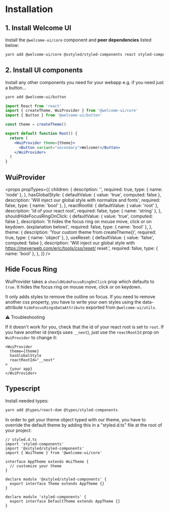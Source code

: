 
# Installation

## 1. Install Welcome UI

Install the `@welcome-ui/core` component and **peer dependencies** listed below:

```bash
yarn add @welcome-ui/core @xstyled/styled-components react styled-components
```

## 2. Install UI components

Install any other components you need for your webapp e.g. if you need just a button…

```bash
yarn add @welcome-ui/button
```

```jsx live=false
import React from 'react'
import { createTheme, WuiProvider } from '@welcome-ui/core'
import { Button } from '@welcome-ui/button'

const theme = createTheme()

export default function Root() {
  return (
    <WuiProvider theme={theme}>
      <Button variant="secondary">Welcome!</Button>
    </WuiProvider>
  )
}
```

## WuiProvider

<props
  propTypes={{
    children: {
      description: '',
      required: true,
      type: { name: 'node' },
    },
    hasGlobalStyle: {
      defaultValue: { value: 'true', computed: false },
      description: 'Will inject our global style with normalize and fonts',
      required: false,
      type: { name: 'bool' },
    },
    reactRootId: {
      defaultValue: { value: 'root' },
      description: 'Id of your react root',
      required: false,
      type: { name: 'string' },
    },
    shouldHideFocusRingOnClick: {
      defaultValue: { value: 'true', computed: false },
      description:
        'It hides the focus ring on mouse move, click or on keydown. (explanation below)',
      required: false,
      type: { name: 'bool' },
    },
    theme: {
      description: 'Your custom theme from createTheme()',
      required: true,
      type: { name: 'object' },
    },
    useReset: {
      defaultValue: { value: 'false', computed: false },
      description:
        'Will inject our global style with https://meyerweb.com/eric/tools/css/reset/ reset.',
      required: false,
      type: { name: 'bool' },
    },
  }}
/>

## Hide Focus Ring

WuiProvider takes a `shouldHideFocusRingOnClick` prop which defaults to `true`. It hides the focus ring on mouse move, click or on keydown.

It only adds styles to remove the outline on focus. If you need to remove another css property, you have to write your own styles using the data-attribute `hideFocusRingsDataAttribute` exported from `@welcome-ui/utils`.

⚠️ Troubleshooting

If it doesn't work for you, check that the id of your react root is set to `root`. If you have another id (nextjs uses `__next`), just use the `reactRootId` prop on `WuiProvider` to change it:

```
<WuiProvider
  theme={theme}
  hasGlobalStyle
  reactRootId="__next"
>
  {your app}
</WuiProvider>
```

## Typescript

Install needed types:

```bash
yarn add @types/react-dom @types/styled-components
```

In order to get your theme object typed with our theme, you have to override the default theme by adding this in a "styled.d.ts" file at the root of your project:

```
// styled.d.ts
import 'styled-components'
import '@xstyled/styled-components'
import { WuiTheme } from '@welcome-ui/core'

interface AppTheme extends WuiTheme {
  // customize your theme
}

declare module '@xstyled/styled-components' {
  export interface Theme extends AppTheme {}
}

declare module 'styled-components' {
  export interface DefaultTheme extends AppTheme {}
}
```

